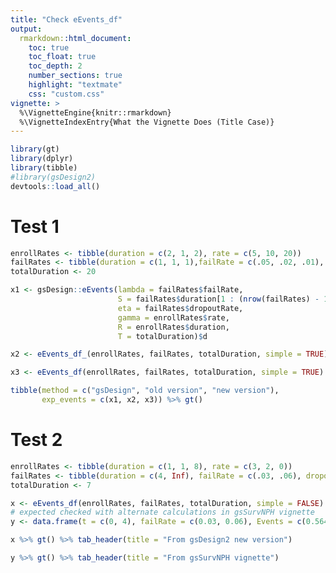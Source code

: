 ```yaml
---
title: "Check eEvents_df"
output:
  rmarkdown::html_document:
    toc: true
    toc_float: true
    toc_depth: 2
    number_sections: true
    highlight: "textmate"
    css: "custom.css"
vignette: >
  %\VignetteEngine{knitr::rmarkdown}
  %\VignetteIndexEntry{What the Vignette Does (Title Case)}
---
```


```r
library(gt)
library(dplyr)
library(tibble)
#library(gsDesign2)
devtools::load_all()
```


# Test 1
```r
enrollRates <- tibble(duration = c(2, 1, 2), rate = c(5, 10, 20))
failRates <- tibble(duration = c(1, 1, 1),failRate = c(.05, .02, .01), dropoutRate = .01)
totalDuration <- 20

x1 <- gsDesign::eEvents(lambda = failRates$failRate,
                        S = failRates$duration[1 : (nrow(failRates) - 1)],
                        eta = failRates$dropoutRate,
                        gamma = enrollRates$rate,
                        R = enrollRates$duration,
                        T = totalDuration)$d

x2 <- eEvents_df_(enrollRates, failRates, totalDuration, simple = TRUE)

x3 <- eEvents_df(enrollRates, failRates, totalDuration, simple = TRUE)

tibble(method = c("gsDesign", "old version", "new version"),
       exp_events = c(x1, x2, x3)) %>% gt()
```

# Test 2
```r
enrollRates <- tibble(duration = c(1, 1, 8), rate = c(3, 2, 0))
failRates <- tibble(duration = c(4, Inf), failRate = c(.03, .06), dropoutRate = c(.001, .002))
totalDuration <- 7

x <- eEvents_df(enrollRates, failRates, totalDuration, simple = FALSE) %>% data.frame()
# expected checked with alternate calculations in gsSurvNPH vignette
y <- data.frame(t = c(0, 4), failRate = c(0.03, 0.06), Events = c(0.5642911, 0.5194821))

x %>% gt() %>% tab_header(title = "From gsDesign2 new version")

y %>% gt() %>% tab_header(title = "From gsSurvNPH vignette") 
```

